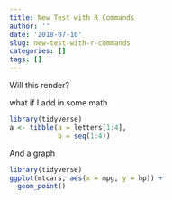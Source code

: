 ```yaml
---
title: New Test with R Commands
author: ''
date: '2018-07-10'
slug: new-test-with-r-commands
categories: []
tags: []
---
```

Will this render? 

what if I add in some math 

```r
library(tidyverse)
a <- tibble(a = letters[1:4],
            b = seq(1:4))
```

And a graph
```r
library(tidyverse)
ggplot(mtcars, aes(x = mpg, y = hp)) + 
  geom_point()
```